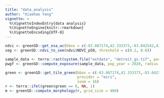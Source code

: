 ```yaml
---
title: "data_analysis"
author: "Xiaohao Yang"
vignette: >
  %\VignetteIndexEntry{data analysis}
  %\VignetteEngine{knitr::rmarkdown}
  %\VignetteEncoding{UTF-8}
---
```


```r
ndvi <- greenSD::get_esa_wc(bbox = c(-83.087174,42.333373,-83.042542,42.358748), datatype = 'ndvi', year = 2021)
seg <- greenSD::ndvi_to_sem(ndvi$NDVI_p50, threshold = c(0.2, 0.6))
```

```r
sample_data <- terra::rast(system.file("extdata", "detroit_gs.tif", package = "greenSD"))
pwgf <- greenSD::compute_exposure(sample_data, pop_year = 2020, radius = 500, height = F)
```

```r
green <- greenSD::get_tile_green(bbox = c(-83.087174,42.333373,-83.042542,42.358748), 
                                 provider = "esri",
                                 zoom = 16)
r <- terra::ifel(green$green == 0, NA, 1)
m <- greenSD::compute_morphology(r, grid_size = 400)
```
